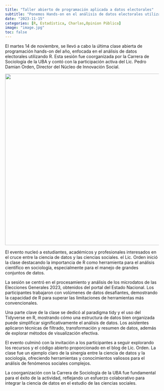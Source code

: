 ```yaml
---
title: "Taller abierto de programación aplicada a datos electorales"
subtitle: "Ponemos Hands-on en el análisis de datos electorales utilizando R en la Facultad de Ciencias Sociales UBA"
date: "2023-11-15"
categories: [R, Estadística, Charlas,Opinion Pública]
image: "image.jpg"
toc: false
---
```


El martes 14 de noviembre, se llevó a cabo la última clase abierta de programación hands-on del año, enfocada en el análisis de datos electorales utilizando R. Esta sesión fue coorganizada por la Carrera de Sociología de la UBA y contó con la participación activa del Lic. Pedro Damian Orden, Director del Núcleo de Innovación Social.

![](image_2.jpg){width="563"}

El evento nucleó a estudiantes, académicos y profesionales interesados en el cruce entre la ciencia de datos y las ciencias sociales. el Lic. Orden inició la clase destacando la importancia de R como herramienta para el análisis científico en sociología, especialmente para el manejo de grandes conjuntos de datos.

La sesión se centró en el procesamiento y análisis de los microdatos de las Elecciones Generales 2023, obtenidos del portal del Estado Nacional. Los participantes trabajaron con volúmenes de datos desafiantes, demostrando la capacidad de R para superar las limitaciones de herramientas más convencionales.

Una parte clave de la clase se dedicó al paradigma tidy y el uso del Tidyverse en R, mostrando cómo una estructura de datos bien organizada puede simplificar significativamente el análisis de datos. Los asistentes aplicaron técnicas de filtrado, transformación y resumen de datos, además de explorar métodos de visualización efectiva.

El evento culminó con la invitación a los participantes a seguir explorando los recursos y el código abierto proporcionado en el blog de Lic. Orden. La clase fue un ejemplo claro de la sinergia entre la ciencia de datos y la sociología, ofreciendo herramientas y conocimientos valiosos para el análisis de fenómenos sociales complejos.

La coorganización con la Carrera de Sociología de la UBA fue fundamental para el éxito de la actividad, reflejando un esfuerzo colaborativo para integrar la ciencia de datos en el estudio de las ciencias sociales.
